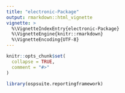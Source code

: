 ```yaml
---
title: "electronic-Package"
output: rmarkdown::html_vignette
vignette: >
  %\VignetteIndexEntry{electronic-Package}
  %\VignetteEngine{knitr::rmarkdown}
  %\VignetteEncoding{UTF-8}
---
```


```r
knitr::opts_chunk$set(
  collapse = TRUE,
  comment = "#>"
)
```

```r
library(ospsuite.reportingframework)
```
